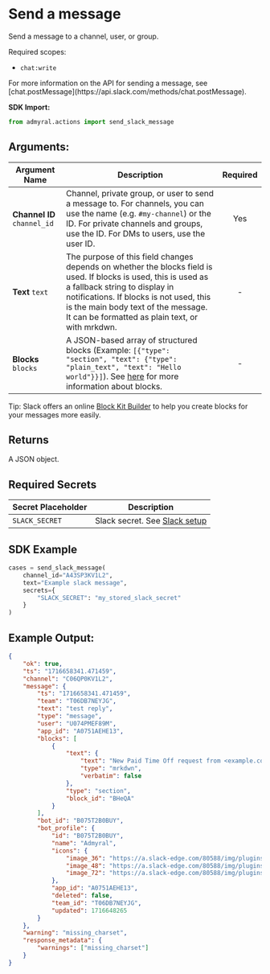 
# Send a message

Send a message to a channel, user, or group.

Required scopes:

-   `chat:write`

<Callout type="info">
	For more information on the API for sending a message, see
	[chat.postMessage](https://api.slack.com/methods/chat.postMessage).
</Callout>

**SDK Import:**

```python
from admyral.actions import send_slack_message
```

## Arguments:

| Argument Name               | Description                                                                                                                                                                                                                                                                           | Required |
| --------------------------- | ------------------------------------------------------------------------------------------------------------------------------------------------------------------------------------------------------------------------------------------------------------------------------------- | :------: |
| **Channel ID** `channel_id` | Channel, private group, or user to send a message to. For channels, you can use the name (e.g. `#my-channel`) or the ID. For private channels and groups, use the ID. For DMs to users, use the user ID.                                                                              |   Yes    |
| **Text** `text`             | The purpose of this field changes depends on whether the blocks field is used. If blocks is used, this is used as a fallback string to display in notifications. If blocks is not used, this is the main body text of the message. It can be formatted as plain text, or with mrkdwn. |    -     |
| **Blocks** `blocks`         | A JSON-based array of structured blocks (Example: `[{"type": "section", "text": {"type": "plain_text", "text": "Hello world"}}]`). See [here](https://api.slack.com/block-kit/building) for more information about blocks.                                                            |    -     |

Tip: Slack offers an online [Block Kit Builder](https://app.slack.com/block-kit-builder) to help you create blocks for your messages more easily.

## Returns

A JSON object.

## Required Secrets

| Secret Placeholder | Description                                                |
| ------------------ | ---------------------------------------------------------- |
| `SLACK_SECRET`     | Slack secret. See [Slack setup](/integrations/slack/slack) |

## SDK Example

```python
cases = send_slack_message(
	channel_id="A43SP3KV1L2",
	text="Example slack message",
	secrets={
		"SLACK_SECRET": "my_stored_slack_secret"
	}
)
```

## Example Output:

```json
{
	"ok": true,
	"ts": "1716658341.471459",
	"channel": "C06QP0KV1L2",
	"message": {
		"ts": "1716658341.471459",
		"team": "T06DB7NEYJG",
		"text": "test reply",
		"type": "message",
		"user": "U074PMEF89M",
		"app_id": "A0751AEHE13",
		"blocks": [
			{
				"text": {
					"text": "New Paid Time Off request from <example.com|Fred Enriquez>\n\n<https://example.com|View request>",
					"type": "mrkdwn",
					"verbatim": false
				},
				"type": "section",
				"block_id": "BHeQA"
			}
		],
		"bot_id": "B075T2B0BUY",
		"bot_profile": {
			"id": "B075T2B0BUY",
			"name": "Admyral",
			"icons": {
				"image_36": "https://a.slack-edge.com/80588/img/plugins/app/bot_36.png",
				"image_48": "https://a.slack-edge.com/80588/img/plugins/app/bot_48.png",
				"image_72": "https://a.slack-edge.com/80588/img/plugins/app/service_72.png"
			},
			"app_id": "A0751AEHE13",
			"deleted": false,
			"team_id": "T06DB7NEYJG",
			"updated": 1716648265
		}
	},
	"warning": "missing_charset",
	"response_metadata": {
		"warnings": ["missing_charset"]
	}
}
```
